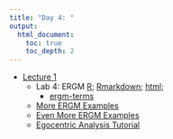 ```yaml
---
title: "Day 4: "
output:
  html_document:
    toc: true
    toc_depth: 2
---
```


- [Lecture 1](Lec/Almquist_Tutorial4_Part1.pdf)
    - Lab 4: ERGM [R](Labs/Lab4/ergm_tutorial.R); [Rmarkdown](Labs/Lab4/ERGM_Lab.Rmd); [html](Labs/Lab4/ERGM_Lab.html);
        - [ergm-terms](Labs/Lab4/ergm-terms.html)
    - [More ERGM Examples](Labs/Lab4/Lab_More_ERGM_Examples.R)
    - [Even More ERGM Examples](Labs/Lab4/Tutorial_3-ERGM.R)
    - [Egocentric Analysis Tutorial](https://statnet.org/trac/raw-attachment/wiki/Sunbelt2016/ergm.ego_tutorial.html)